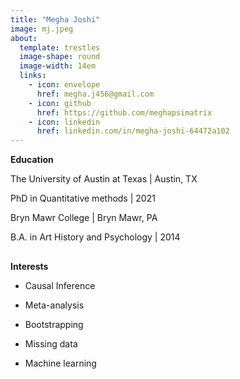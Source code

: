 ```yaml
---
title: "Megha Joshi"
image: mj.jpeg
about: 
  template: trestles
  image-shape: round
  image-width: 14em
  links:
    - icon: envelope
      href: megha.j456@gmail.com
    - icon: github
      href: https://github.com/meghapsimatrix
    - icon: linkedin
      href: linkedin.com/in/megha-joshi-64472a102
---
```


**Education**

The University of Austin at Texas \| Austin, TX

PhD in Quantitative methods \| 2021

Bryn Mawr College \| Bryn Mawr, PA

B.A. in Art History and Psychology \| 2014

## 

**Interests**

-   Causal Inference

-   Meta-analysis

-   Bootstrapping

-   Missing data

-   Machine learning
